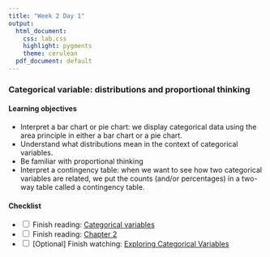 ```yaml
---
title: "Week 2 Day 1"
output: 
  html_document:
    css: lab.css
    highlight: pygments
    theme: cerulean
  pdf_document: default
---
```


### Categorical variable: distributions and proportional thinking

#### Learning objectives 
* Interpret a bar chart or pie chart: we display categorical data using the area principle in either a bar chart or a pie chart.
* Understand what distributions mean in the context of categorical variables.
* Be familiar with proportional thinking
* Interpret a contingency table: when we want to see how two categorical variables are related, we put the counts (and/or percentages) in a two-way table called a contingency table.

#### Checklist
-   <input type="checkbox" unchecked> Finish reading: [Categorical variables](https://piazza.com/class_profile/get_resource/kge2lk8hfmxkz/kge2llgoak7nf) </input>
-   <input type="checkbox" unchecked> Finish reading: [Chapter 2](https://nustat.github.io/intro-stat-ds/2-viz.html) </input>
-   <input type="checkbox" unchecked> [Optional] Finish watching: [Exploring Categorical Variables](https://www.coursera.org/learn/probability-intro/lecture/vEjt0/exploring-categorical-variables) </input>
